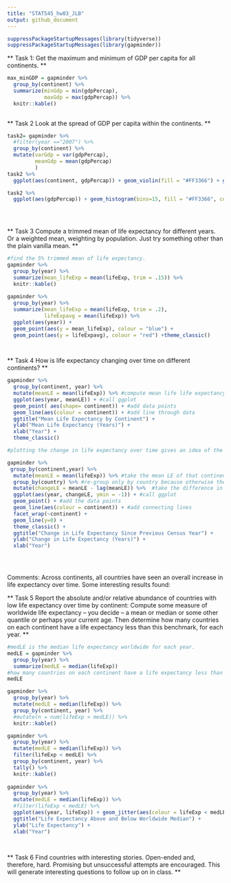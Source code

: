 ```yaml
---
title: "STAT545_hw03_JLB"
output: github_document
---
```

```r
suppressPackageStartupMessages(library(tidyverse)) 
suppressPackageStartupMessages(library(gapminder))
```


** Task 1: Get the maximum and minimum of GDP per capita for all continents. **  

```r
max_minGDP = gapminder %>%
  group_by(continent) %>% 
  summarize(minGdp = min(gdpPercap),
            maxGdp = max(gdpPercap)) %>% 
  knitr::kable()
  
```

** Task 2 Look at the spread of GDP per capita within the continents. **  
```r
task2= gapminder %>% 
  #filter(year =="2007") %>% 
  group_by(continent) %>% 
  mutate(varGdp = var(gdpPercap),
         meanGdp = mean(gdpPercap)
         ) 
task2 %>% 
  ggplot(aes(continent, gdpPercap)) + geom_violin(fill = "#FF3366") + geom_jitter(alpha = 0.2) +scale_y_log10() 

task2 %>% 
  ggplot(aes(gdpPercap)) + geom_histogram(bins=15, fill = "#FF3366", colour = "black") + facet_wrap(~continent) + scale_x_log10()

  
  
```

** Task 3 Compute a trimmed mean of life expectancy for different years. Or a weighted mean, weighting by population. Just try something other than the plain vanilla mean. **   
```r
#find the 5% trimmed mean of life expectancy. 
gapminder %>%
  group_by(year) %>%
  summarize(mean_lifeExp = mean(lifeExp, trim = .15)) %>% 
  knitr::kable() 
  
gapminder %>%
  group_by(year) %>%
  summarize(mean_lifeExp = mean(lifeExp, trim = .2),
            lifeExpavg = mean(lifeExp)) %>% 
  ggplot(aes(year)) +
  geom_point(aes(y = mean_lifeExp), colour = "blue") +
  geom_point(aes(y = lifeExpavg), colour = "red") +theme_classic()

  
```

** Task 4 How is life expectancy changing over time on different continents? **  
```r

gapminder %>% 
  group_by(continent, year) %>% 
  mutate(meanLE = mean(lifeExp)) %>% #compute mean life life expectancy per continent for that year.
  ggplot(aes(year, meanLE)) + #call ggplot
  geom_point( aes(shape= continent)) + #add data points
  geom_line(aes(colour = continent)) + #add line through data
  ggtitle("Mean Life Expectancy by Continent") +
  ylab("Mean Life Expectancy (Years)") +
  xlab("Year") +
  theme_classic()

#plotting the change in life expectancy over time gives an idea of the rate of change over time. For example, while life expectancy in the Americas has increased year over year, the rate at which it is doing so is decreasing. Meanwhile, in Europe, the rate of increase in life expectancy has stayed relatively constant around +1 year since 1962. The only continent that has seen a decrease in life expectancy in this data set is Africa, where there was a decrease in average life expectancy in the year 2002. 

gapminder %>% 
 group_by(continent,year) %>% 
  mutate(meanLE = mean(lifeExp)) %>% #take the mean LE of that continent in that year. 
  group_by(country) %>% #re-group only by country because otherwise the lag( ) function does not work as we want.
  mutate(changeLE = meanLE - lag(meanLE)) %>%  #take the difference in mean LE - this is done over time, as the data is organized as such.
  ggplot(aes(year, changeLE, ymin = -1)) + #call ggplot
  geom_point() + #add the data points
  geom_line(aes(colour = continent)) + #add connecting lines
  facet_wrap(~continent) + 
  geom_line(y=0) +
  theme_classic() +
  ggtitle("Change in Life Expectancy Since Previous Census Year") +
  ylab("Change in Life Expectancy (Years)") +
  xlab("Year")


  
```

Comments:
Across continents, all countries have seen an overall increase in life expectancy over time. 
Some interesting results found:

** Task 5 Report the absolute and/or relative abundance of countries with low life expectancy over time by continent: Compute some measure of worldwide life expectancy – you decide – a mean or median or some other quantile or perhaps your current age. Then determine how many countries on each continent have a life expectancy less than this benchmark, for each year. **    
```r
#medLE is the median life expectancy worldwide for each year.
medLE = gapminder %>%
  group_by(year) %>% 
  summarize(medLE = median(lifeExp))
#how many countries on each continent have a life expectancy less than medLE for each year?
medLE

gapminder %>% 
  group_by(year) %>% 
  mutate(medLE = median(lifeExp)) %>% 
  group_by(continent, year) %>% 
  #mutate(n = num(lifeExp < medLE)) %>% 
  knitr::kable()

gapminder %>% 
  group_by(year) %>% 
  mutate(medLE = median(lifeExp)) %>% 
  filter(lifeExp < medLE) %>% 
  group_by(continent, year) %>% 
  tally() %>% 
  knitr::kable()
 
gapminder %>% 
  group_by(year) %>% 
  mutate(medLE = median(lifeExp)) %>% 
  #filter(lifeExp < medLE) %>% 
  ggplot(aes(year, lifeExp)) + geom_jitter(aes(colour = lifeExp < medLE),alpha = 0.33) + facet_wrap(~continent) +
  ggtitle("Life Expectancy Above and Below Worldwide Median") +
  ylab("Life Expectancy") +
  xlab("Year")
  
  
```

** Task 6 Find countries with interesting stories. Open-ended and, therefore, hard. Promising but unsuccessful attempts are encouraged. This will generate interesting questions to follow up on in class. **   

```r

```

